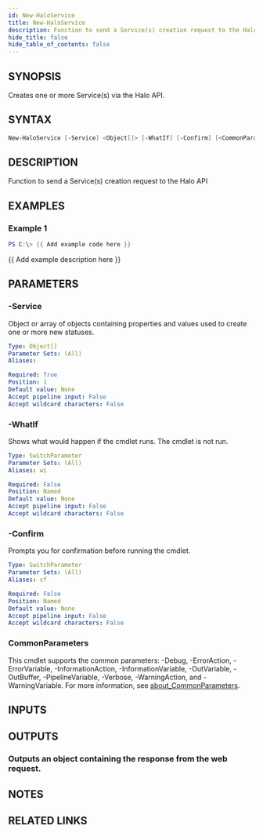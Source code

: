 ```yaml
---
id: New-HaloService
title: New-HaloService
description: Function to send a Service(s) creation request to the Halo API
hide_title: false
hide_table_of_contents: false
---
```


## SYNOPSIS

Creates one or more Service(s) via the Halo API.

## SYNTAX

```powershell
New-HaloService [-Service] <Object[]> [-WhatIf] [-Confirm] [<CommonParameters>]
```

## DESCRIPTION

Function to send a Service(s) creation request to the Halo API

## EXAMPLES

### Example 1

```powershell
PS C:\> {{ Add example code here }}
```

{{ Add example description here }}

## PARAMETERS

### -Service

Object or array of objects containing properties and values used to create one or more new statuses.

```yaml
Type: Object[]
Parameter Sets: (All)
Aliases:

Required: True
Position: 1
Default value: None
Accept pipeline input: False
Accept wildcard characters: False
```

### -WhatIf

Shows what would happen if the cmdlet runs.
The cmdlet is not run.

```yaml
Type: SwitchParameter
Parameter Sets: (All)
Aliases: wi

Required: False
Position: Named
Default value: None
Accept pipeline input: False
Accept wildcard characters: False
```

### -Confirm

Prompts you for confirmation before running the cmdlet.

```yaml
Type: SwitchParameter
Parameter Sets: (All)
Aliases: cf

Required: False
Position: Named
Default value: None
Accept pipeline input: False
Accept wildcard characters: False
```

### CommonParameters

This cmdlet supports the common parameters: -Debug, -ErrorAction, -ErrorVariable, -InformationAction, -InformationVariable, -OutVariable, -OutBuffer, -PipelineVariable, -Verbose, -WarningAction, and -WarningVariable. For more information, see [about_CommonParameters](http://go.microsoft.com/fwlink/?LinkID=113216).

## INPUTS

## OUTPUTS

### Outputs an object containing the response from the web request.

## NOTES

## RELATED LINKS
